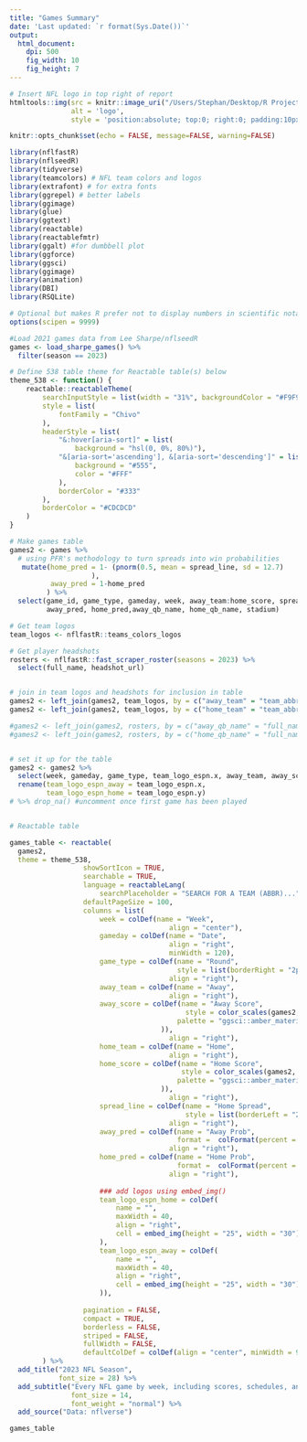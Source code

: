 ```yaml
---
title: "Games Summary"
date: 'Last updated: `r format(Sys.Date())`'
output:
  html_document:
    dpi: 500
    fig_width: 10
    fig_height: 7
---
```


```r

# Insert NFL logo in top right of report
htmltools::img(src = knitr::image_uri("/Users/Stephan/Desktop/R Projects/NFL/NFL.png"), 
               alt = 'logo', 
               style = 'position:absolute; top:0; right:0; padding:10px; width: 110px; height: 128px')

```


```r
knitr::opts_chunk$set(echo = FALSE, message=FALSE, warning=FALSE)
```



```r

library(nflfastR)
library(nflseedR)
library(tidyverse)
library(teamcolors) # NFL team colors and logos
library(extrafont) # for extra fonts
library(ggrepel) # better labels
library(ggimage)
library(glue)
library(ggtext)
library(reactable)
library(reactablefmtr)
library(ggalt) #for dumbbell plot
library(ggforce)
library(ggsci)
library(ggimage)
library(animation)
library(DBI)
library(RSQLite)

# Optional but makes R prefer not to display numbers in scientific notation
options(scipen = 9999)

#Load 2021 games data from Lee Sharpe/nflseedR
games <- load_sharpe_games() %>% 
  filter(season == 2023)

```


```r

# Define 538 table theme for Reactable table(s) below
theme_538 <- function() {
    reactable::reactableTheme(
        searchInputStyle = list(width = "31%", backgroundColor = "#F9F9F9"),
        style = list(
            fontFamily = "Chivo"
        ),
        headerStyle = list(
            "&:hover[aria-sort]" = list(
                background = "hsl(0, 0%, 80%)"),
            "&[aria-sort='ascending'], &[aria-sort='descending']" = list(
                background = "#555",
                color = "#FFF"
            ),
            borderColor = "#333"
        ),
        borderColor = "#CDCDCD"
    )
}
```


```r

# Make games table
games2 <- games %>% 
  # using PFR's methodology to turn spreads into win probabilities
   mutate(home_pred = 1- (pnorm(0.5, mean = spread_line, sd = 12.7)
                    ),
          away_pred = 1-home_pred
         ) %>%
  select(game_id, game_type, gameday, week, away_team:home_score, spread_line, 
         away_pred, home_pred,away_qb_name, home_qb_name, stadium)

# Get team logos
team_logos <- nflfastR::teams_colors_logos

# Get player headshots
rosters <- nflfastR::fast_scraper_roster(seasons = 2023) %>% 
  select(full_name, headshot_url)


# join in team logos and headshots for inclusion in table
games2 <- left_join(games2, team_logos, by = c("away_team" = "team_abbr")) #Away teams
games2 <- left_join(games2, team_logos, by = c("home_team" = "team_abbr")) #Home teams

#games2 <- left_join(games2, rosters, by = c("away_qb_name" = "full_name")) #Away QBs
#games2 <- left_join(games2, rosters, by = c("home_qb_name" = "full_name")) #Home QBs


# set it up for the table
games2 <- games2 %>% 
  select(week, gameday, game_type, team_logo_espn.x, away_team, away_score, team_logo_espn.y, home_team, home_score, spread_line,  away_pred, home_pred) %>% 
  rename(team_logo_espn_away = team_logo_espn.x,
         team_logo_espn_home = team_logo_espn.y)
# %>% drop_na() #uncomment once first game has been played


# Reactable table

games_table <- reactable(
  games2,
  theme = theme_538,
                  showSortIcon = TRUE,
                  searchable = TRUE,
                  language = reactableLang(
                      searchPlaceholder = "SEARCH FOR A TEAM (ABBR)..."),
                  defaultPageSize = 100,
                  columns = list(
                      week = colDef(name = "Week",
                                       align = "center"),
                      gameday = colDef(name = "Date",
                                       align = "right",
                                       minWidth = 120),
                      game_type = colDef(name = "Round",
                                         style = list(borderRight = "2px solid #555"),
                                       align = "right"),
                      away_team = colDef(name = "Away",
                                       align = "right"),
                      away_score = colDef(name = "Away Score",
                                           style = color_scales(games2, colors = paletteer::paletteer_d(
                                         palette = "ggsci::amber_material"
                                     )),
                                       align = "right"),
                      home_team = colDef(name = "Home",
                                       align = "right"),
                      home_score = colDef(name = "Home Score",
                                          style = color_scales(games2, colors = paletteer::paletteer_d(
                                         palette = "ggsci::amber_material"
                                     )),
                                       align = "right"),
                      spread_line = colDef(name = "Home Spread",
                                           style = list(borderLeft = "2px solid #555"),
                                       align = "right"),
                      away_pred = colDef(name = "Away Prob",
                                         format =  colFormat(percent = TRUE, digits = 0),
                                       align = "right"),
                      home_pred = colDef(name = "Home Prob",
                                         format =  colFormat(percent = TRUE, digits = 0),
                                       align = "right"),
                      
                      ### add logos using embed_img()
                      team_logo_espn_home = colDef(
                          name = "",
                          maxWidth = 40,
                          align = "right",
                          cell = embed_img(height = "25", width = "30")
                      ),
                      team_logo_espn_away = colDef(
                          name = "",
                          maxWidth = 40,
                          align = "right",
                          cell = embed_img(height = "25", width = "30")
                      )),
  
                  pagination = FALSE,
                  compact = TRUE, 
                  borderless = FALSE, 
                  striped = FALSE,
                  fullWidth = FALSE, 
                  defaultColDef = colDef(align = "center", minWidth = 95)
        ) %>% 
  add_title("2023 NFL Season",
            font_size = 28) %>% 
  add_subtitle("Every NFL game by week, including scores, schedules, and pre-game Vegas odds. Click a column header to sort by that statistic.",
               font_size = 14,
               font_weight = "normal") %>% 
  add_source("Data: nflverse")

games_table


```

